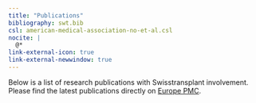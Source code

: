 ```yaml
---
title: "Publications"
bibliography: swt.bib
csl: american-medical-association-no-et-al.csl
nocite: |
  @*
link-external-icon: true
link-external-newwindow: true
---
```


Below is a list of research publications with Swisstransplant involvement. Please find the latest publications directly on [Europe PMC](https://europepmc.org/search?query=%28AFF%3A%22Swisstransplant%22%29&page=1&sortBy=FIRST_PDATE_D%2Bdesc).

::: {#refs}
:::
